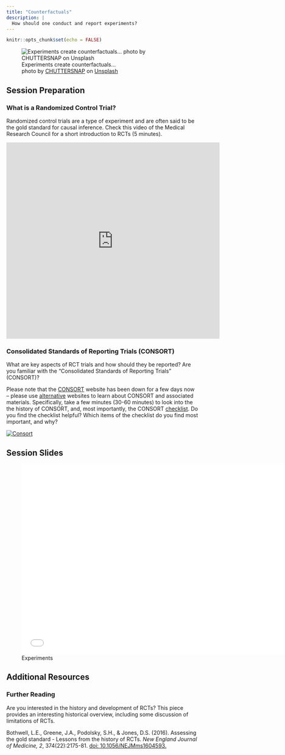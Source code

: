 ```yaml
---
title: "Counterfactuals"
description: |
  How should one conduct and report experiments?
---
```


```r
knitr::opts_chunk$set(echo = FALSE)
```

![Experiments create counterfactuals... <br> <span>photo by <a href="https://unsplash.com/@chuttersnap?utm_source=unsplash&amp;utm_medium=referral&amp;utm_content=creditCopyText">CHUTTERSNAP</a> on <a href="https://unsplash.com/s/photos/experiment?utm_source=unsplash&amp;utm_medium=referral&amp;utm_content=creditCopyText">Unsplash</a></span>](photos/chuttersnap-UmncJq4KPcA-unsplash.jpg)

## Session Preparation

### What is a Randomized Control Trial?

Randomized control trials are a type of experiment and are often said to be the gold standard for causal inference. Check this video of the Medical Research Council for a short introduction to RCTs (5 minutes). 

<iframe width="560" height="515" src="https://www.youtube.com/embed/U6kVlRn6G0w" frameborder="0" allow="accelerometer; autoplay; clipboard-write; encrypted-media; gyroscope; picture-in-picture; web-share" allowfullscreen></iframe>

### Consolidated Standards of Reporting Trials (CONSORT)

What are key aspects of RCT trials and how should they be reported? Are you familiar with the "Consolidated Standards of Reporting Trials" (CONSORT)? 

Please note that the [CONSORT](http://www.consort-statement.org) website has been down for a few days now – please use [alternative](https://www.equator-network.org/2023/03/01/consort-and-prisma-websites-down-alternative-ways-to-access-the-checklists/) websites to learn about CONSORT and associated materials. Specifically, take a few minutes (30-60 minutes) to look into the the history of CONSORT, and, most importantly, the CONSORT [checklist](https://www.goodreports.org/reporting-checklists/consort). Do you find the checklist helpful? Which items of the checklist do you find most important, and why?

[![Consort](photos/consort.png)](http://www.consort-statement.org)

## Session Slides

![Experiments](presentations/EBDM_session6.pdf){width=700px height=500px}

## Additional Resources

### Further Reading

Are you interested in the history and development of RCTs? This piece provides an interesting historical overview, including some discussion of limitations of RCTs. 

Bothwell, L.E., Greene, J.A., Podolsky, S.H., & Jones, D.S. (2016). Assessing the gold standard - Lessons from the history of RCTs. *New England Journal of Medicine, 2*, 374(22):2175-81. [doi: 10.1056/NEJMms1604593.](https://github.com/matarui/ebdm/raw/main/docs/literature/Bothwelletal_2016_NEJM.pdf)